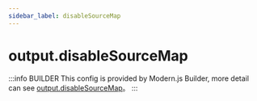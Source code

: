 ```yaml
---
sidebar_label: disableSourceMap
---
```


# output.disableSourceMap

:::info BUILDER
This config is provided by Modern.js Builder, more detail can see [output.disableSourceMap](https://modernjs.dev/builder/en/api/config-output.html#output-disablesourcemap)。
:::


<Main />
